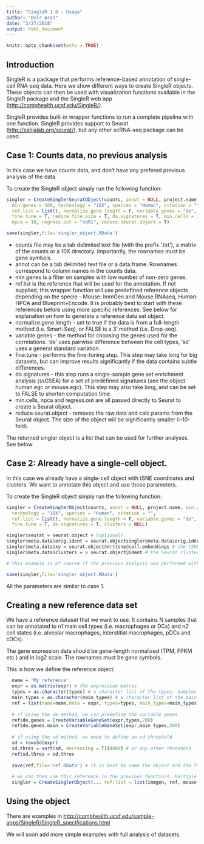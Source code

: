 ```yaml
---
title: "SingleR 1.0 - Usage"
author: "Dvir Aran"
date: "3/27/2018"
output: html_document
---
```


```r
knitr::opts_chunk$set(echo = TRUE)
```

## Introduction

SingleR is a package that performs reference-based annotation of single-cell RNA-seq data. Here we show different ways to create SingleR objects. These objects can then be used with visualization functions available in the SingleR package and the SingleR web app (<http://comphealth.ucsf.edu/SingleR/>). 

SingleR provides built-in wrapper functions to run a complete pipeline with one function. SingleR provides support to Seurat (<http://satijalab.org/seurat/>), but any other scRNA-seq package can be used.

## Case 1: Counts data, no previous analysis

In this case we have counts data, and don't have any prefered previous analysis of the data.

To create the SingleR object simply run the following function:

```r
singler = CreateSinglerSeuratObject(counts, annot = NULL, project.name,
  min.genes = 500, technology = "10X", species = "Human", citation = "",
  ref.list = list(), normalize.gene.length = F, variable.genes = "de",
  fine.tune = T, reduce.file.size = T, do.signatures = T, min.cells = 2,
  npca = 10, regress.out = "nUMI", reduce.seurat.object = T)

save(singler,file='singler_object.RData')
```

  - counts.file may be a tab delimited text file (with the prefix '.txt'), a matrix of the counts or a 10X directory. Importantly, the rownames must be gene symbols.
  - annot can be a tab delimited text file or a data.frame. Rownames correspond to column names in the counts data.
  - min.genes is a filter on samples with low number of non-zero genes.
  - ref.list is the reference that will be used for the annotation. If not supplied, this wrapper function will use  predefined reference objects depending on the specie - Mouse: ImmGen and Mouse.RNAseq, Human: HPCA and Blueprint+Encode. It is probably best to start with these references before using more specific references. See below for explanation on how to generate a reference data set object.
  - normalize.gene.length - set to true if the data is from a full-length method (i.e. Smart-Seq), or FALSE is a 3' method (i.e. Drop-seq).
  - variable.genes - the method for choosing the genes used for the correlations. 'de' uses pairwise difference between the cell types, 'sd' uses a general standard variation.
  - fine.tune - performs the fine-tuning step. This step may take long for big datasets, but can improve results significantly if the data contains subtle differences.
  - do.signatures - this step runs a single-sample gene set enrichment analysis (ssGSEA) for a set of predefined signatures (see the object human.egc or mouse.egc). This step may also take long, and can be set to FALSE to shorten computation time.
  - min.cells, npca and regress.out are all passed directly to Seurat to create a Seurat object.
  - reduce.seurat.object - removes the raw.data and calc.params from the Seurat object. The size of the object will be significantly smaller (~10-fold).
  
The returned singler object is a list that can be used for further analyses. See below.
  
## Case 2: Already have a single-cell object.

In this case we already have a single-cell object with tSNE coordinates and clusters. We want to annotate this object and use those parameters.

To create the SingleR object simply run the following function:

```r
singler = CreateSinglerObject(counts, annot = NULL, project.name, min.genes = 500,
  technology = "10X", species = "Human", citation = "",
  ref.list = list(), normalize.gene.length = F, variable.genes = "de",
  fine.tune = T, do.signatures = T, clusters = NULL)

singler$seurat = seurat.object # (optional)
singler$meta.data$orig.ident = seurat.objectsingler@meta.data$orig.ident # the original identities, if not supplied in 'annot'
singler$meta.data$xy = seurat.object@dr$tsne@cell.embeddings # the tSNE coordinates
singler$meta.data$clusters = = seurat.object@ident # the Seurat clusters (if 'clusters' not provided)

# this example is of course if the previous analysis was performed with Seurat, but any other previous coordinates and clusters can be used.

save(singler,file='singler_object.RData')
```  

All the parameters are similar to case 1.

## Creating a new reference data set

We have a reference dataset that we want to use. It contains N samples that can be annotated to n*1* main cell types (i.e. macrophages or DCs) and n*2* cell states (i.e. alveolar macrophages, interstitial macrophages, pDCs and cDCs). 

The gene expression data should be gene-length normalized (TPM, FPKM etc.) and in log2 scale. The rownames must be gene symbols.

This is how we define the reference object:

```r
  name = 'My_reference'
  expr = as.matrix(expr) # the expression matrix
  types = as.character(types) # a character list of the types. Samples from the same type should have the same name.
  main_types = as.character(main_types) # a character list of the main types. 
  ref = list(name=name,data = expr, types=types, main_types=main_types)
  
  # if using the de method, we can predefine the variable genes
  ref$de.genes = CreateVariableGeneSet(expr,types,200)
  ref$de.genes.main = CreateVariableGeneSet(expr,main_types,300)
  
  # if using the sd method, we need to define an sd threshold
  sd = rowsSd(expr)
  sd.thres = sort(sd, decreasing = T)[4000] # or any other threshold
  ref$sd.thres = sd.thres
  
  save(ref,file='ref.RData') # it is best to name the object and the file with the same name.
  
  # we can then use this reference in the previous functions. Multiple references can used.
  singler = CreateSinglerObject(... ref.list = list(immgen, ref, mouse.rnaseq)
```

## Using the object

There are examples in <http://comphealth.ucsf.edu/sample-apps/SingleR/SingleR_specifications.html>

We will soon add more simple examples with full analysis of datasets.

